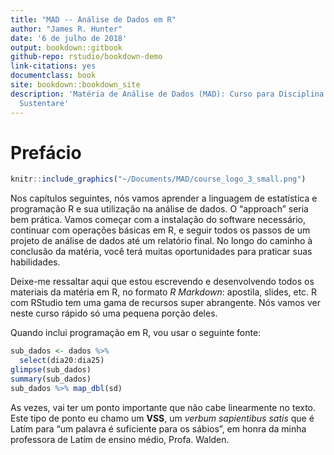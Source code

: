 ```yaml
--- 
title: "MAD -- Análise de Dados em R"
author: "James R. Hunter"
date: '6 de julho de 2018'
output: bookdown::gitbook
github-repo: rstudio/bookdown-demo
link-citations: yes
documentclass: book
site: bookdown::bookdown_site
description: 'Matéria de Análise de Dados (MAD): Curso para Disciplina de IOT na Escola
  Sustentare'
---
```

# Prefácio

```r
knitr::include_graphics("~/Documents/MAD/course_logo_3_small.png")
```


Nos capítulos seguintes, nós vamos aprender a linguagem de estatística e programação R e sua utilização na análise de dados. O "approach" seria bem prática. Vamos começar com a instalação do software necessário, continuar com operações básicas em R, e seguir todos os passos de um projeto de análise de dados até um relatório final. No longo do caminho à conclusão da matéria, você terá muitas oportunidades para praticar suas habilidades.

Deixe-me ressaltar aqui que estou escrevendo e desenvolvendo todos os materiais da matéria em R, no formato *R Markdown*: apostila, slides, etc. R com RStudio tem uma gama de recursos super abrangente. Nós vamos ver neste curso rápido só uma pequena porção deles.

Quando inclui programação em R, vou usar o seguinte fonte:

```r
sub_dados <- dados %>% 
  select(dia20:dia25)
glimpse(sub_dados)
summary(sub_dados)
sub_dados %>% map_dbl(sd)
```

As vezes, vai ter um ponto importante que não cabe linearmente no texto. Este tipo de ponto eu chamo um **VSS**, um *verbum sapientibus satis* que é Latím para "um palavra é suficiente para os sábios", em honra da minha professora de Latím de ensino médio, Profa. Walden.  
